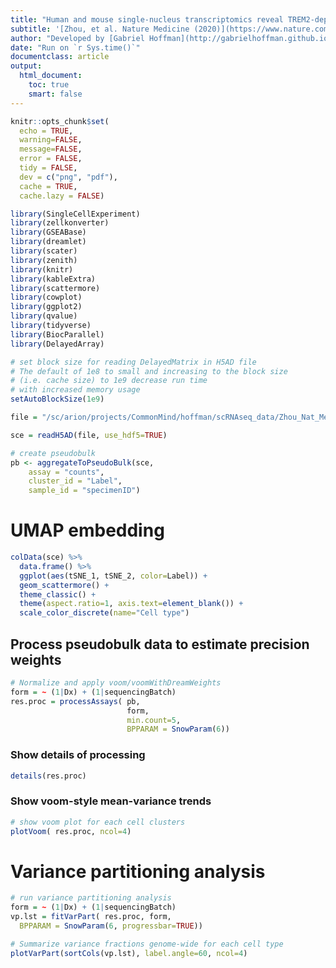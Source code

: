 ```yaml
---
title: "Human and mouse single-nucleus transcriptomics reveal TREM2-dependent and TREM2-independent cellular responses in Alzheimer’s disease"
subtitle: '[Zhou, et al. Nature Medicine (2020)](https://www.nature.com/articles/s41591-019-0695-9)'
author: "Developed by [Gabriel Hoffman](http://gabrielhoffman.github.io/)"
date: "Run on `r Sys.time()`"
documentclass: article
output: 
  html_document:
    toc: true
    smart: false
---
```


```r
knitr::opts_chunk$set(
  echo = TRUE,
  warning=FALSE,
  message=FALSE,
  error = FALSE,
  tidy = FALSE,
  dev = c("png", "pdf"),
  cache = TRUE,
  cache.lazy = FALSE)
```


```r
library(SingleCellExperiment)
library(zellkonverter)
library(GSEABase)
library(dreamlet)
library(scater)
library(zenith)
library(knitr)
library(kableExtra)
library(scattermore)
library(cowplot)
library(ggplot2)
library(qvalue)
library(tidyverse)
library(BiocParallel)
library(DelayedArray)

# set block size for reading DelayedMatrix in H5AD file
# The default of 1e8 to small and increasing to the block size 
# (i.e. cache size) to 1e9 decrease run time 
# with increased memory usage
setAutoBlockSize(1e9)
```

```r
file = "/sc/arion/projects/CommonMind/hoffman/scRNAseq_data/Zhou_Nat_Met_2020/Zhou_Nat_Met_2020.h5ad"

sce = readH5AD(file, use_hdf5=TRUE)   

# create pseudobulk 
pb <- aggregateToPseudoBulk(sce,
    assay = "counts",     
    cluster_id = "Label",  
    sample_id = "specimenID")
```

# UMAP embedding
```r
colData(sce) %>%
  data.frame() %>%
  ggplot(aes(tSNE_1, tSNE_2, color=Label)) + 
  geom_scattermore() +
  theme_classic() + 
  theme(aspect.ratio=1, axis.text=element_blank()) +
  scale_color_discrete(name="Cell type")
```


## Process pseudobulk data to estimate precision weights
```r
# Normalize and apply voom/voomWithDreamWeights
form = ~ (1|Dx) + (1|sequencingBatch)
res.proc = processAssays( pb, 
                          form,  
                          min.count=5,
                          BPPARAM = SnowParam(6))
```

### Show details of processing
```r
details(res.proc)
```

### Show voom-style mean-variance trends
```r
# show voom plot for each cell clusters  
plotVoom( res.proc, ncol=4)
```

# Variance partitioning analysis
```r
# run variance partitioning analysis
form = ~ (1|Dx) + (1|sequencingBatch)
vp.lst = fitVarPart( res.proc, form, 
  BPPARAM = SnowParam(6, progressbar=TRUE))
```

```r
# Summarize variance fractions genome-wide for each cell type
plotVarPart(sortCols(vp.lst), label.angle=60, ncol=4) 
```












